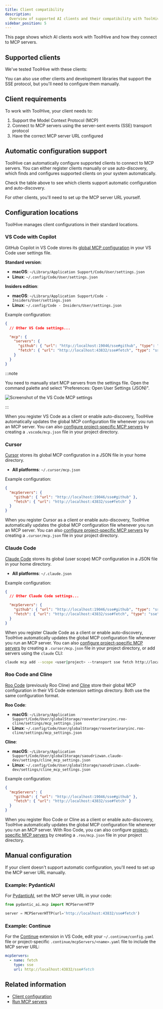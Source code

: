 ```yaml
---
title: Client compatibility
description:
  Overview of supported AI clients and their compatibility with ToolHive.
sidebar_position: 5
---
```



This page shows which AI clients work with ToolHive and how they connect to MCP
servers.

## Supported clients

We've tested ToolHive with these clients:

<ClientTable />

You can also use other clients and development libraries that support the SSE
protocol, but you'll need to configure them manually.

## Client requirements

To work with ToolHive, your client needs to:

1. Support the Model Context Protocol (MCP)
2. Connect to MCP servers using the server-sent events (SSE) transport protocol
3. Have the correct MCP server URL configured

## Automatic configuration support

ToolHive can automatically configure supported clients to connect to MCP
servers. You can either register clients manually or use auto-discovery, which
finds and configures supported clients on your system automatically.

Check the table above to see which clients support automatic configuration and
auto-discovery.

For other clients, you'll need to set up the MCP server URL yourself.

## Configuration locations

ToolHive manages client configurations in their standard locations.

### VS Code with Copilot

GitHub Copilot in VS Code stores its
[global MCP configuration](https://code.visualstudio.com/docs/copilot/chat/mcp-servers#_add-an-mcp-server-to-your-user-settings)
in your VS Code user settings file.

**Standard version**:

- **macOS**: `~/Library/Application Support/Code/User/settings.json`
- **Linux**: `~/.config/Code/User/settings.json`

**Insiders edition**:

- **macOS**: `~/Library/Application Support/Code - Insiders/User/settings.json`
- **Linux**: `~/.config/Code - Insiders/User/settings.json`

Example configuration:

```json
{
  // Other VS Code settings...

  "mcp": {
    "servers": {
      "github": { "url": "http://localhost:19046/sse#github", "type": "sse" },
      "fetch": { "url": "http://localhost:43832/sse#fetch", "type": "sse" }
    }
  }
}
```

:::note

You need to manually start MCP servers from the settings file. Open the command
palette and select "Preferences: Open User Settings (JSON)".

<img
  src='/img/toolhive/vscode-mcp-start.webp'
  alt='Screenshot of the VS Code MCP settings'
  className='screenshot'
/>

:::

When you register VS Code as a client or enable auto-discovery, ToolHive
automatically updates the global MCP configuration file whenever you run an MCP
server. You can also
[configure project-specific MCP servers](https://code.visualstudio.com/docs/copilot/chat/mcp-servers#_add-an-mcp-server-to-your-workspace)
by creating a `.vscode/mcp.json` file in your project directory.

### Cursor

[Cursor](https://cursor.so/) stores its global MCP configuration in a JSON file
in your home directory.

- **All platforms**: `~/.cursor/mcp.json`

Example configuration:

```json
{
  "mcpServers": {
    "github": { "url": "http://localhost:19046/sse#github" },
    "fetch": { "url": "http://localhost:43832/sse#fetch" }
  }
}
```

When you register Cursor as a client or enable auto-discovery, ToolHive
automatically updates the global MCP configuration file whenever you run an MCP
server. You can also
[configure project-specific MCP servers](https://docs.cursor.com/context/model-context-protocol#configuration-locations)
by creating a `.cursor/mcp.json` file in your project directory.

### Claude Code

[Claude Code](https://www.anthropic.com/claude-code) stores its global (user
scope) MCP configuration in a JSON file in your home directory.

- **All platforms**: `~/.claude.json`

Example configuration:

```json
{
  // Other Claude Code settings...

  "mcpServers": {
    "github": { "url": "http://localhost:19046/sse#github", "type": "sse" },
    "fetch": { "url": "http://localhost:43832/sse#fetch", "type": "sse" }
  }
}
```

When you register Claude Code as a client or enable auto-discovery, ToolHive
automatically updates the global MCP configuration file whenever you run an MCP
server. You can also
[configure project-specific MCP servers](https://docs.anthropic.com/en/docs/claude-code/tutorials#understanding-mcp-server-scopes)
by creating a `.cursor/mcp.json` file in your project directory, or add servers
using the `claude` CLI:

```bash
claude mcp add --scope <user|project> --transport sse fetch http://localhost:43832/sse#fetch
```

### Roo Code and Cline

[Roo Code](https://roocode.com/) (previously Roo Cline) and
[Cline](https://cline.bot/) store their global MCP configuration in their VS
Code extension settings directory. Both use the same configuration format.

**Roo Code**:

- **macOS**:
  `~/Library/Application Support/Code/User/globalStorage/rooveterinaryinc.roo-cline/settings/mcp_settings.json`
- **Linux**:
  `~/.config/Code/User/globalStorage/rooveterinaryinc.roo-cline/settings/mcp_settings.json`

**Cline**:

- **macOS**:
  `~/Library/Application Support/Code/User/globalStorage/saoudrizwan.claude-dev/settings/cline_mcp_settings.json`
- **Linux**:
  `~/.config/Code/User/globalStorage/saoudrizwan.claude-dev/settings/cline_mcp_settings.json`

Example configuration:

```json
{
  "mcpServers": {
    "github": { "url": "http://localhost:19046/sse#github" },
    "fetch": { "url": "http://localhost:43832/sse#fetch" }
  }
}
```

When you register Roo Code or Cline as a client or enable auto-discovery,
ToolHive automatically updates the global MCP configuration file whenever you
run an MCP server. With Roo Code, you can also configure
[project-specific MCP servers](https://docs.roocode.com/features/mcp/using-mcp-in-roo#editing-mcp-settings-files)
by creating a `.roo/mcp.json` file in your project directory.

## Manual configuration

If your client doesn't support automatic configuration, you'll need to set up
the MCP server URL manually.

### Example: PydanticAI

For [PydanticAI](https://ai.pydantic.dev/), set the MCP server URL in your code:

```python
from pydantic_ai.mcp import MCPServerHTTP

server = MCPServerHTTP(url='http://localhost:43832/sse#fetch')
```

### Example: Continue

For the [Continue](https://continue.dev) extension in VS Code, edit your
`~/.continue/config.yaml` file or project-specific
`.continue/mcpServers/<name>.yaml` file to include the MCP server URL:

```yaml
mcpServers:
  - name: fetch
    type: sse
    url: http://localhost:43832/sse#fetch
```

## Related information

- [Client configuration](../how-to/client-configuration.md)
- [Run MCP servers](../how-to/run-mcp-servers.mdx)
